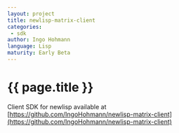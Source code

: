 ```yaml
---
layout: project
title: newlisp-matrix-client
categories: 
 - sdk
author: Ingo Hohmann
language: Lisp
maturity: Early Beta
---
```


# {{ page.title }}
Client SDK for newlisp available at [https://github.com/IngoHohmann/newlisp-matrix-client](https://github.com/IngoHohmann/newlisp-matrix-client)
